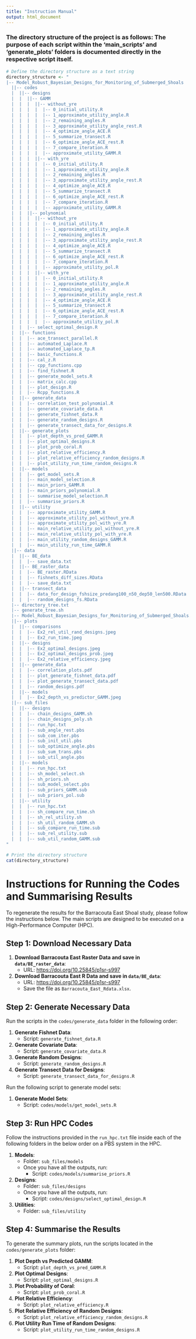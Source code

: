 ```yaml
---
title: "Instruction Manual"
output: html_document
---
```


### The directory structure of the project is as follows: The purpose of each script within the 'main_scripts' and 'generate_plots' folders is documented directly in the respective script itself. 

```r
# Define the directory structure as a text string
directory_structure <- "
|-- Model_Robust_Bayesian_Designs_for_Monitoring_of_Submerged_Shoals
  ||-- codes
  |  ||-- designs
  |  |  ||-- GAMM
  |  |  |  ||-- without_yre
  |  |  |  |  |-- 0_initial_utility.R
  |  |  |  |  |-- 1_approximate_utility_angle.R
  |  |  |  |  |-- 2_remaining_angles.R
  |  |  |  |  |-- 3_approximate_utility_angle_rest.R
  |  |  |  |  |-- 4_optimize_angle_ACE.R
  |  |  |  |  |-- 5_summarize_transect.R
  |  |  |  |  |-- 6_optimize_angle_ACE_rest.R
  |  |  |  |  |-- 7_compare_iteration.R
  |  |  |  |  |-- approximate_utility_GAMM.R
  |  |  |  ||-- with_yre
  |  |  |  |  |-- 0_initial_utility.R
  |  |  |  |  |-- 1_approximate_utility_angle.R
  |  |  |  |  |-- 2_remaining_angles.R
  |  |  |  |  |-- 3_approximate_utility_angle_rest.R
  |  |  |  |  |-- 4_optimize_angle_ACE.R
  |  |  |  |  |-- 5_summarize_transect.R
  |  |  |  |  |-- 6_optimize_angle_ACE_rest.R
  |  |  |  |  |-- 7_compare_iteration.R
  |  |  |  |  |-- approximate_utility_GAMM.R
  |  |  ||-- polynomial
  |  |  |  ||-- without_yre
  |  |  |  |  |-- 0_initial_utility.R
  |  |  |  |  |-- 1_approximate_utility_angle.R
  |  |  |  |  |-- 2_remaining_angles.R
  |  |  |  |  |-- 3_approximate_utility_angle_rest.R
  |  |  |  |  |-- 4_optimize_angle_ACE.R
  |  |  |  |  |-- 5_summarize_transect.R
  |  |  |  |  |-- 6_optimize_angle_ACE_rest.R
  |  |  |  |  |-- 7_compare_iteration.R
  |  |  |  |  |-- approximate_utility_pol.R
  |  |  |  ||-- with_yre
  |  |  |  |  |-- 0_initial_utility.R
  |  |  |  |  |-- 1_approximate_utility_angle.R
  |  |  |  |  |-- 2_remaining_angles.R
  |  |  |  |  |-- 3_approximate_utility_angle_rest.R
  |  |  |  |  |-- 4_optimize_angle_ACE.R
  |  |  |  |  |-- 5_summarize_transect.R
  |  |  |  |  |-- 6_optimize_angle_ACE_rest.R
  |  |  |  |  |-- 7_compare_iteration.R
  |  |  |  |  |-- approximate_utility_pol.R
  |  |  |-- select_optimal_design.R
  |  ||-- functions
  |  |  |-- ace_transect_parallel.R
  |  |  |-- automated_Laplace.R
  |  |  |-- automated_Laplace_tp.R
  |  |  |-- basic_functions.R
  |  |  |-- cal_z.R
  |  |  |-- cpp_functions.cpp
  |  |  |-- find_fishnet.R
  |  |  |-- generate_model_sets.R
  |  |  |-- matrix_calc.cpp
  |  |  |-- plot_design.R
  |  |  |-- Rcpp_functions.R
  |  ||-- generate_data
  |  |  |-- correlation_test_polynomial.R
  |  |  |-- generate_covariate_data.R
  |  |  |-- generate_fishnet_data.R
  |  |  |-- generate_random_designs.R
  |  |  |-- generate_transect_data_for_designs.R
  |  ||-- generate_plots
  |  |  |-- plot_depth_vs_pred_GAMM.R
  |  |  |-- plot_optimal_designs.R
  |  |  |-- plot_prob_coral.R
  |  |  |-- plot_relative_efficiency.R
  |  |  |-- plot_relative_efficiency_random_designs.R
  |  |  |-- plot_utility_run_time_random_designs.R
  |  ||-- models
  |  |  |-- get_model_sets.R
  |  |  |-- main_model_selection.R
  |  |  |-- main_priors_GAMM.R
  |  |  |-- main_priors_polynomial.R
  |  |  |-- summarise_model_selection.R
  |  |  |-- summarise_priors.R
  |  ||-- utility
  |  |  |-- approximate_utility_GAMM.R
  |  |  |-- approximate_utility_pol_without_yre.R
  |  |  |-- approximate_utility_pol_with_yre.R
  |  |  |-- main_relative_utility_pol_without_yre.R
  |  |  |-- main_relative_utility_pol_with_yre.R
  |  |  |-- main_utility_random_designs_GAMM.R
  |  |  |-- main_utility_run_time_GAMM.R
  ||-- data
  |  ||-- BE_data
  |  |  |-- save_data.txt
  |  ||-- BE_raster_data
  |  |  |-- BE_raster.RData
  |  |  |-- fishnets_diff_sizes.RData
  |  |  |-- save_data.txt
  |  ||-- transect_data
  |  |  |-- data_for_design_fshsize_predang100_n50_dep50_len500.RData
  |  |  |-- random_designs_fs.RData
  |-- directory_tree.txt
  |-- generate_tree.sh
  |-- Model_Robust_Bayesian_Designs_for_Monitoring_of_Submerged_Shoals.Rproj
  ||-- plots
  |  ||-- comparisons
  |  |  |-- Ex2_rel_util_rand_designs.jpeg
  |  |  |-- Ex2_run_time.jpeg
  |  ||-- designs
  |  |  |-- Ex2_optimal_designs.jpeg
  |  |  |-- Ex2_optimal_designs_prob.jpeg
  |  |  |-- Ex2_relative_efficiency.jpeg
  |  ||-- generate_data
  |  |  |-- correlation_plots.pdf
  |  |  |-- plot_generate_fishnet_data.pdf
  |  |  |-- plot_generate_transect_data.pdf
  |  |  |-- random_designs.pdf
  |  ||-- models
  |  |  |-- Ex2_depth_vs_predictor_GAMM.jpeg
  ||-- sub_files
  |  ||-- designs
  |  |  |-- chain_designs_GAMM.sh
  |  |  |-- chain_designs_poly.sh
  |  |  |-- run_hpc.txt
  |  |  |-- sub_angle_rest.pbs
  |  |  |-- sub_com_iter.pbs
  |  |  |-- sub_init_util.pbs
  |  |  |-- sub_optimize_angle.pbs
  |  |  |-- sub_sum_trans.pbs
  |  |  |-- sub_util_angle.pbs
  |  ||-- models
  |  |  |-- run_hpc.txt
  |  |  |-- sh_model_select.sh
  |  |  |-- sh_priors.sh
  |  |  |-- sub_model_select.pbs
  |  |  |-- sub_priors_GAMM.sub
  |  |  |-- sub_priors_pol.sub
  |  ||-- utility
  |  |  |-- run_hpc.txt
  |  |  |-- sh_compare_run_time.sh
  |  |  |-- sh_rel_utility.sh
  |  |  |-- sh_util_random_GAMM.sh
  |  |  |-- sub_compare_run_time.sub
  |  |  |-- sub_rel_utility.sub
  |  |  |-- sub_util_random_GAMM.sub
"

# Print the directory structure
cat(directory_structure)
```

# Instructions for Running the Codes and Summarising Results

To regenerate the results for the Barracouta East Shoal study, please follow the instructions below. The main scripts are designed to be executed on a High-Performance Computer (HPC).

## Step 1: Download Necessary Data

1. **Download Barracouta East Raster Data and save in `data/BE_raster_data`**:
   - URL: [https://doi.org/10.25845/p1sr-s997](https://doi.org/10.25845/p1sr-s997)

2. **Download Barracouta East R Data and save in `data/BE_data`**:
   - URL: [https://doi.org/10.25845/p1sr-s997](https://doi.org/10.25845/p1sr-s997)
   - Save the file as `Barracouta_East_Rdata.xlsx`.

## Step 2: Generate Necessary Data

Run the scripts in the `codes/generate_data` folder in the following order:

1. **Generate Fishnet Data**:
   - Script: `generate_fishnet_data.R`

2. **Generate Covariate Data**:
   - Script: `generate_covariate_data.R`

3. **Generate Random Designs**:
   - Script: `generate_random_designs.R`

4. **Generate Transect Data for Designs**:
   - Script: `generate_transect_data_for_designs.R`
   
Run the following script to generate model sets:

1. **Generate Model Sets**:
   - Script: `codes/models/get_model_sets.R`

## Step 3: Run HPC Codes

Follow the instructions provided in the `run_hpc.txt` file inside each of the following folders in the below order on a PBS system in the HPC. 

1. **Models**:
   - Folder: `sub_files/models`
   - Once you have all the outputs, run:
     - Script: `codes/models/summarise_priors.R`

2. **Designs**:
   - Folder: `sub_files/designs`
   - Once you have all the outputs, run:
     - Script: `codes/designs/select_optimal_design.R`

3. **Utilities**:
   - Folder: `sub_files/utility`
   
## Step 4: Summarise the Results

To generate the summary plots, run the scripts located in the `codes/generate_plots` folder:

1. **Plot Depth vs Predicted GAMM**:
   - Script: `plot_depth_vs_pred_GAMM.R`

2. **Plot Optimal Designs**:
   - Script: `plot_optimal_designs.R`

3. **Plot Probability of Coral**:
   - Script: `plot_prob_coral.R`

4. **Plot Relative Efficiency**:
   - Script: `plot_relative_efficiency.R`

5. **Plot Relative Efficiency of Random Designs**:
   - Script: `plot_relative_efficiency_random_designs.R`

6. **Plot Utility Run Time of Random Designs**:
   - Script: `plot_utility_run_time_random_designs.R`
